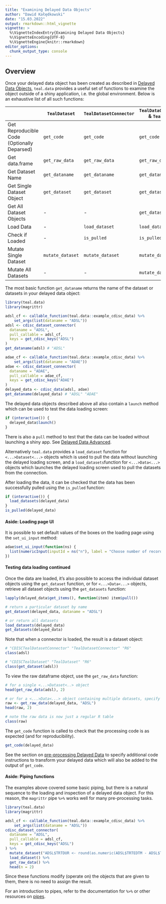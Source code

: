 ```yaml
---
title: "Examining Delayed Data Objects"
author: "Dawid Kałędkowski"
date: "15.03.2022"
output: rmarkdown::html_vignette
vignette: >
  %\VignetteIndexEntry{Examining Delayed Data Objects}
  %\VignetteEncoding{UTF-8}
  %\VignetteEngine{knitr::rmarkdown}
editor_options:
  chunk_output_type: console
---
```


## Overview

Once your delayed data object has been created as described in [Delayed Data Objects](using-delayed-data-basic.html), `teal.data` provides a useful set of functions to examine the object outside of a shiny application, i.e. the global environment. Below is an exhaustive list of all such functions:

|                                             | `TealDataset`       | `TealDatasetConnector`       | `TealDataConnector` & `TealData`      |
|---------------------------------------------|-------------------|----------------------------|------------------------------------------|
| Get Reproducible Code (Optionally Deparsed) | `get_code`          | `get_code`                   | `get_code`                          |
| Get data.frame                              | `get_raw_data`      | `get_raw_data`               | `get_raw_data`                      |
| Get Dataset Name                            | `get_dataname`      | `get_dataname`               | `get_dataname`                      |
| Get Single Dataset Object                   | `get_dataset`       | `get_dataset`                | `get_dataset`                       |
| Get All Dataset Objects                     | -                 | -                          | `get_datasets`                      |
| Load Data                                   | -                 | `load_dataset`               | `load_datasets`                     |
| Check if Loaded                             | -                 | `is_pulled`                  | `is_pulled`                         |
| Mutate Single Dataset                       | `mutate_dataset`    | `mutate_dataset`             | `mutate_dataset`                    |
| Mutate All Datasets                         | -                 | -                          | `mutate_data`                       |

The most basic function `get_dataname` returns the name of the dataset or datasets in your delayed data object:

```r
library(teal.data)
library(magrittr) 

adsl_cf <- callable_function(teal.data::example_cdisc_data) %>%
    set_args(list(dataname = "ADSL"))
adsl <- cdisc_dataset_connector(
  dataname = "ADSL",
  pull_callable = adsl_cf,
  keys = get_cdisc_keys("ADSL")
)
get_dataname(adsl) # "ADSL"

adae_cf <- callable_function(teal.data::example_cdisc_data) %>%
    set_args(list(dataname = "ADAE"))
adae <- cdisc_dataset_connector(
  dataname = "ADAE",
  pull_callable = adae_cf,
  keys = get_cdisc_keys("ADAE")
)
delayed_data <- cdisc_data(adsl, adae)
get_dataname(delayed_data) # "ADSL" "ADAE"
```

The delayed data objects described above all also contain a `launch` method which can be used to test the data
loading screen:

```r
if (interactive()) {
  delayed_data$launch()
}
```

There is also a `pull` method to test that the data can be loaded without launching a shiny app. See [Delayed Data Advanced](using-delayed-data-advanced.html).

Alternatively `teal.data` provides a `load_dataset` function for `<...>Dataset<...>` objects which is used to pull the data without launching the delayed loading screen, and a `load_datasets`function for `<...>Data<...>` objects which launches the delayed loading screen used to pull the datasets from the connection.

After loading the data, it can be checked that the data has been successfully pulled using the `is_pulled` function:

```r
if (interactive()) {
  load_datasets(delayed_data)
}
is_pulled(delayed_data)
```

#### Aside: Loading page UI

It is possible to set default values of the boxes on the loading page using the `set_ui_input`
method:

```r
adae$set_ui_input(function(ns) {
  list(numericInput(inputId = ns("n"), label = "Choose number of records", min = 0, value = 5))
})
```

#### Testing data loading continued

Once the data are loaded, it's also possible to access the individual dataset objects using the `get_dataset` function, or for `<...>Data<...>` objects, retrieve all dataset objects using the `get_datasets` function:

```r
lapply(delayed_data$get_items(), function(item) item$pull())

# return a particular dataset by name
get_dataset(delayed_data, dataname = "ADSL")

# or return all datasets
load_datasets(delayed_data)
get_datasets(delayed_data)
```

Note that when a connector is loaded, the result is a dataset object:

```r
# "CDISCTealDatasetConnector" "TealDatasetConnector" "R6"
class(adsl)

# "CDISCTealDataset" "TealDataset" "R6"
class(get_dataset(adsl))
```

To view the raw dataframe object, use the `get_raw_data` function:

```r
# for a single <...>Dataset<..> object
head(get_raw_data(adsl), 2)

# or for a <...>Data<...> object containing multiple datasets, specify the name of the dataset of interest
raw <- get_raw_data(delayed_data, "ADSL")
head(raw, 2)

# note the raw data is now just a regular R table
class(raw)
```

The `get_code` function is called to check that the processing code is as expected (and for reproducibility).

```r
get_code(delayed_data)
```

See the section on [pre-processing Delayed Data](preprocessing-delayed-data.html) to specify additional code instructions to transform your delayed data which will also be added to the output of `get_code`.

#### Aside: Piping functions

The examples above covered some basic piping, but there is a natural sequence to the loading and inspection of a delayed data object. For this reason, the `magrittr` pipe `%>%` works well for many pre-processing tasks.

```r
library(teal.data)
library(magrittr)

adsl_cf <- callable_function(teal.data::example_cdisc_data) %>%
    set_args(list(dataname = "ADSL"))
cdisc_dataset_connector(
  dataname = "ADSL",
  pull_callable = adsl_cf,
  keys = get_cdisc_keys("ADSL")
) %>%
  mutate_dataset("ADSL$TRTDUR <- round(as.numeric(ADSL$TRTEDTM - ADSL$TRTSDTM), 1)") %>%
  load_dataset() %>%
  get_raw_data() %>%
  head(n = 2)
```

Since these functions modify (operate on) the objects that are given to them, there is no need to assign the result.

For an introduction to pipes, refer to the documentation for `%>%` or other resources on [pipes](https://r4ds.had.co.nz/pipes.html).
